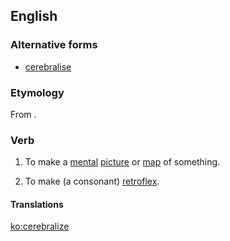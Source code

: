 ==English==

===Alternative forms===
* [[cerebralise]]

===Etymology===
From {{suffix|cerebral|ize}}.

===Verb===
{{en-verb|cerebraliz|es}}

# To make a [[mental]] [[picture]] or [[map]] of something.
# {{linguistics|obsolete}} To make (a consonant) [[retroflex]].

====Translations====
{{trans-top|to make a mental picture or map}}
{{trans-mid}}
{{trans-bottom}}

{{trans-top|to make a consonant retroflex}}
{{trans-mid}}
{{trans-bottom}}

[[ko:cerebralize]]